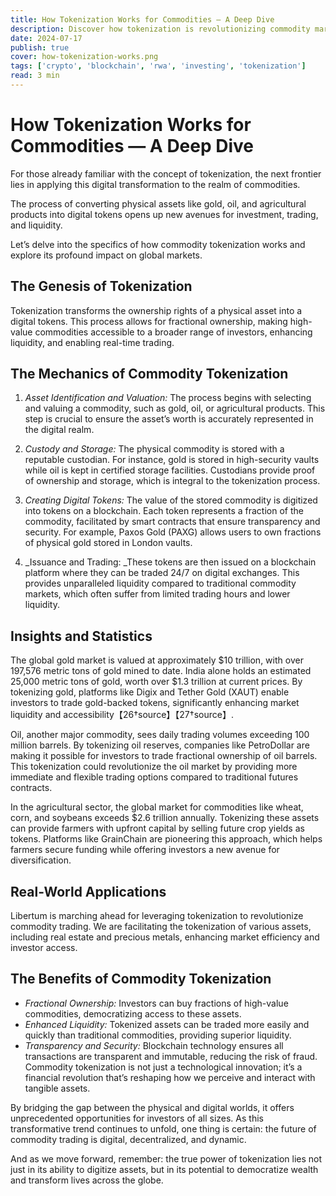 ```yaml
---
title: How Tokenization Works for Commodities — A Deep Dive
description: Discover how tokenization is revolutionizing commodity markets, enhancing liquidity, and opening up new investment opportunities.
date: 2024-07-17
publish: true
cover: how-tokenization-works.png
tags: ['crypto', 'blockchain', 'rwa', 'investing', 'tokenization']
read: 3 min
---
```


# How Tokenization Works for Commodities — A Deep Dive

For those already familiar with the concept of tokenization, the next frontier lies in applying this digital transformation to the realm of commodities.

The process of converting physical assets like gold, oil, and agricultural products into digital tokens opens up new avenues for investment, trading, and liquidity.

Let’s delve into the specifics of how commodity tokenization works and explore its profound impact on global markets.

## The Genesis of Tokenization

Tokenization transforms the ownership rights of a physical asset into a digital tokens. This process allows for fractional ownership, making high-value commodities accessible to a broader range of investors, enhancing liquidity, and enabling real-time trading.

## The Mechanics of Commodity Tokenization

1. _Asset Identification and Valuation:_ The process begins with selecting and valuing a commodity, such as gold, oil, or agricultural products. This step is crucial to ensure the asset’s worth is accurately represented in the digital realm.

2. _Custody and Storage:_ The physical commodity is stored with a reputable custodian. For instance, gold is stored in high-security vaults while oil is kept in certified storage facilities. Custodians provide proof of ownership and storage, which is integral to the tokenization process.

3. _Creating Digital Tokens:_ The value of the stored commodity is digitized into tokens on a blockchain. Each token represents a fraction of the commodity, facilitated by smart contracts that ensure transparency and security. For example, Paxos Gold (PAXG) allows users to own fractions of physical gold stored in London vaults.

4. _Issuance and Trading: _These tokens are then issued on a blockchain platform where they can be traded 24/7 on digital exchanges. This provides unparalleled liquidity compared to traditional commodity markets, which often suffer from limited trading hours and lower liquidity.

## Insights and Statistics

The global gold market is valued at approximately $10 trillion, with over 197,576 metric tons of gold mined to date. India alone holds an estimated 25,000 metric tons of gold, worth over $1.3 trillion at current prices. By tokenizing gold, platforms like Digix and Tether Gold (XAUT) enable investors to trade gold-backed tokens, significantly enhancing market liquidity and accessibility【26†source】【27†source】.

Oil, another major commodity, sees daily trading volumes exceeding 100 million barrels. By tokenizing oil reserves, companies like PetroDollar are making it possible for investors to trade fractional ownership of oil barrels. This tokenization could revolutionize the oil market by providing more immediate and flexible trading options compared to traditional futures contracts.

In the agricultural sector, the global market for commodities like wheat, corn, and soybeans exceeds $2.6 trillion annually. Tokenizing these assets can provide farmers with upfront capital by selling future crop yields as tokens. Platforms like GrainChain are pioneering this approach, which helps farmers secure funding while offering investors a new avenue for diversification.

## Real-World Applications

Libertum is marching ahead for leveraging tokenization to revolutionize commodity trading. We are facilitating the tokenization of various assets, including real estate and precious metals, enhancing market efficiency and investor access.

## The Benefits of Commodity Tokenization
- *Fractional Ownership:* Investors can buy fractions of high-value commodities, democratizing access to these assets.
- *Enhanced Liquidity:* Tokenized assets can be traded more easily and quickly than traditional commodities, providing superior liquidity.
- *Transparency and Security:* Blockchain technology ensures all transactions are transparent and immutable, reducing the risk of fraud.
Commodity tokenization is not just a technological innovation; it’s a financial revolution that’s reshaping how we perceive and interact with tangible assets.

By bridging the gap between the physical and digital worlds, it offers unprecedented opportunities for investors of all sizes. As this transformative trend continues to unfold, one thing is certain: the future of commodity trading is digital, decentralized, and dynamic.

And as we move forward, remember: the true power of tokenization lies not just in its ability to digitize assets, but in its potential to democratize wealth and transform lives across the globe.

